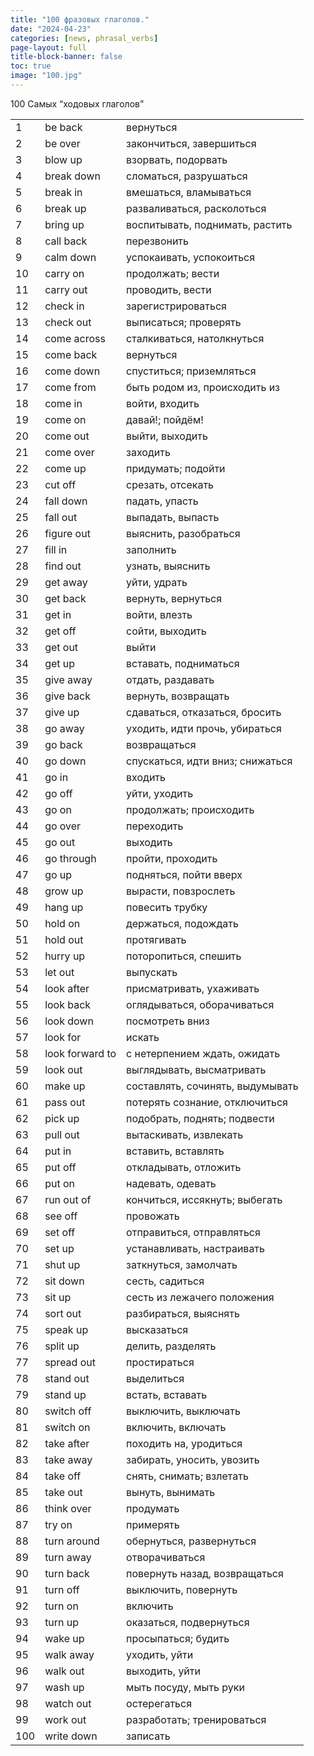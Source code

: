 ```yaml
---
title: "100 фразовых глаголов."
date: "2024-04-23"
categories: [news, phrasal_verbs]
page-layout: full
title-block-banner: false
toc: true
image: "100.jpg"
---
```


100 Самых "ходовых глаголов"


|     |                 |                                  |
| --- | --------------- | -------------------------------- |
| 1   | be back         | вернуться                        |
| 2   | be over         | закончиться, завершиться         |
| 3   | blow up         | взорвать, подорвать              |
| 4   | break down      | сломаться, разрушаться           |
| 5   | break in        | вмешаться, вламываться           |
| 6   | break up        | разваливаться, расколоться       |
| 7   | bring up        | воспитывать, поднимать, растить  |
| 8   | call back       | перезвонить                      |
| 9   | calm down       | успокаивать, успокоиться         |
| 10  | carry on        | продолжать; вести                |
| 11  | carry out       | проводить, вести                 |
| 12  | check in        | зарегистрироваться               |
| 13  | check out       | выписаться; проверять            |
| 14  | come across     | сталкиваться, натолкнуться       |
| 15  | come back       | вернуться                        |
| 16  | come down       | спуститься; приземляться         |
| 17  | come from       | быть родом из, происходить из    |
| 18  | come in         | войти, входить                   |
| 19  | come on         | давай!; пойдём!                  |
| 20  | come out        | выйти, выходить                  |
| 21  | come over       | заходить                         |
| 22  | come up         | придумать; подойти               |
| 23  | cut off         | срезать, отсекать                |
| 24  | fall down       | падать, упасть                   |
| 25  | fall out        | выпадать, выпасть                |
| 26  | figure out      | выяснить, разобраться            |
| 27  | fill in         | заполнить                        |
| 28  | find out        | узнать, выяснить                 |
| 29  | get away        | уйти, удрать                     |
| 30  | get back        | вернуть, вернуться               |
| 31  | get in          | войти, влезть                    |
| 32  | get off         | сойти, выходить                  |
| 33  | get out         | выйти                            |
| 34  | get up          | вставать, подниматься            |
| 35  | give away       | отдать, раздавать                |
| 36  | give back       | вернуть, возвращать              |
| 37  | give up         | сдаваться, отказаться, бросить   |
| 38  | go away         | уходить, идти прочь, убираться   |
| 39  | go back         | возвращаться                     |
| 40  | go down         | спускаться, идти вниз; снижаться |
| 41  | go in           | входить                          |
| 42  | go off          | уйти, уходить                    |
| 43  | go on           | продолжать; происходить          |
| 44  | go over         | переходить                       |
| 45  | go out          | выходить                         |
| 46  | go through      | пройти, проходить                |
| 47  | go up           | подняться, пойти вверх           |
| 48  | grow up         | вырасти, повзрослеть             |
| 49  | hang up         | повесить трубку                  |
| 50  | hold on         | держаться, подождать             |
| 51  | hold out        | протягивать                      |
| 52  | hurry up        | поторопиться, спешить            |
| 53  | let out         | выпускать                        |
| 54  | look after      | присматривать, ухаживать         |
| 55  | look back       | оглядываться, оборачиваться      |
| 56  | look down       | посмотреть вниз                  |
| 57  | look for        | искать                           |
| 58  | look forward to | с нетерпением ждать, ожидать     |
| 59  | look out        | выглядывать, высматривать        |
| 60  | make up         | составлять, сочинять, выдумывать |
| 61  | pass out        | потерять сознание, отключиться   |
| 62  | pick up         | подобрать, поднять; подвести     |
| 63  | pull out        | вытаскивать, извлекать           |
| 64  | put in          | вставить, вставлять              |
| 65  | put off         | откладывать, отложить            |
| 66  | put on          | надевать, одевать                |
| 67  | run out of      | кончиться, иссякнуть; выбегать   |
| 68  | see off         | провожать                        |
| 69  | set off         | отправиться, отправляться        |
| 70  | set up          | устанавливать, настраивать       |
| 71  | shut up         | заткнуться, замолчать            |
| 72  | sit down        | сесть, садиться                  |
| 73  | sit up          | сесть из лежачего положения      |
| 74  | sort out        | разбираться, выяснять            |
| 75  | speak up        | высказаться                      |
| 76  | split up        | делить, разделять                |
| 77  | spread out      | простираться                     |
| 78  | stand out       | выделиться                       |
| 79  | stand up        | встать, вставать                 |
| 80  | switch off      | выключить, выключать             |
| 81  | switch on       | включить, включать               |
| 82  | take after      | походить на, уродиться           |
| 83  | take away       | забирать, уносить, увозить       |
| 84  | take off        | снять, снимать; взлетать         |
| 85  | take out        | вынуть, вынимать                 |
| 86  | think over      | продумать                        |
| 87  | try on          | примерять                        |
| 88  | turn around     | обернуться, развернуться         |
| 89  | turn away       | отворачиваться                   |
| 90  | turn back       | повернуть назад, возвращаться    |
| 91  | turn off        | выключить, повернуть             |
| 92  | turn on         | включить                         |
| 93  | turn up         | оказаться, подвернуться          |
| 94  | wake up         | просыпаться; будить              |
| 95  | walk away       | уходить, уйти                    |
| 96  | walk out        | выходить, уйти                   |
| 97  | wash up         | мыть посуду, мыть руки           |
| 98  | watch out       | остерегаться                     |
| 99  | work out        | разработать; тренироваться       |
| 100 | write down      | записать                         |
